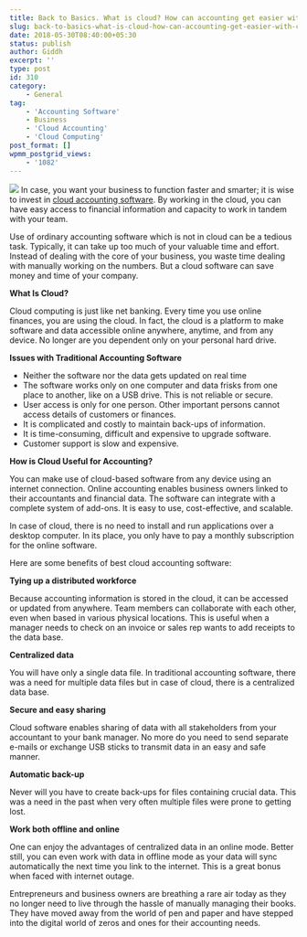 ```yaml
---
title: Back to Basics. What is cloud? How can accounting get easier with cloud?
slug: back-to-basics-what-is-cloud-how-can-accounting-get-easier-with-cloud
date: 2018-05-30T08:40:00+05:30
status: publish
author: Giddh
excerpt: ''
type: post
id: 310
category:
    - General
tag:
    - 'Accounting Software'
    - Business
    - 'Cloud Accounting'
    - 'Cloud Computing'
post_format: []
wpmm_postgrid_views:
    - '1082'
---
```

<img class="aligncenter size-large" src = "https://miro.medium.com/max/682/1*nPbCqjwX7l3qlH1MXKuFAg.jpeg" /> In case, you want your business to function faster and smarter; it is wise to invest in [cloud accounting software](https://giddh.com/). By working in the cloud, you can have easy access to financial information and capacity to work in tandem with your team.

Use of ordinary accounting software which is not in cloud can be a tedious task. Typically, it can take up too much of your valuable time and effort. Instead of dealing with the core of your business, you waste time dealing with manually working on the numbers. But a cloud software can save money and time of your company.

**What Is Cloud?**

Cloud computing is just like net banking. Every time you use online finances, you are using the cloud. In fact, the cloud is a platform to make software and data accessible online anywhere, anytime, and from any device. No longer are you dependent only on your personal hard drive.

**Issues with Traditional Accounting Software**

- Neither the software nor the data gets updated on real time
- The software works only on one computer and data frisks from one place to another, like on a USB drive. This is not reliable or secure.
- User access is only for one person. Other important persons cannot access details of customers or finances.
- It is complicated and costly to maintain back-ups of information.
- It is time-consuming, difficult and expensive to upgrade software.
- Customer support is slow and expensive.

**How is Cloud Useful for Accounting?**

You can make use of cloud-based software from any device using an internet connection. Online accounting enables business owners linked to their accountants and financial data. The software can integrate with a complete system of add-ons. It is easy to use, cost-effective, and scalable.

In case of cloud, there is no need to install and run applications over a desktop computer. In its place, you only have to pay a monthly subscription for the online software.

Here are some benefits of best cloud accounting software:

**Tying up a distributed workforce**

Because accounting information is stored in the cloud, it can be accessed or updated from anywhere. Team members can collaborate with each other, even when based in various physical locations. This is useful when a manager needs to check on an invoice or sales rep wants to add receipts to the data base.

**Centralized data**

You will have only a single data file. In traditional accounting software, there was a need for multiple data files but in case of cloud, there is a centralized data base.

**Secure and easy sharing**

Cloud software enables sharing of data with all stakeholders from your accountant to your bank manager. No more do you need to send separate e-mails or exchange USB sticks to transmit data in an easy and safe manner.

**Automatic back-up**

Never will you have to create back-ups for files containing crucial data. This was a need in the past when very often multiple files were prone to getting lost.

**Work both offline and online**

One can enjoy the advantages of centralized data in an online mode. Better still, you can even work with data in offline mode as your data will sync automatically the next time you link to the internet. This is a great bonus when faced with internet outage.

Entrepreneurs and business owners are breathing a rare air today as they no longer need to live through the hassle of manually managing their books. They have moved away from the world of pen and paper and have stepped into the digital world of zeros and ones for their accounting needs.